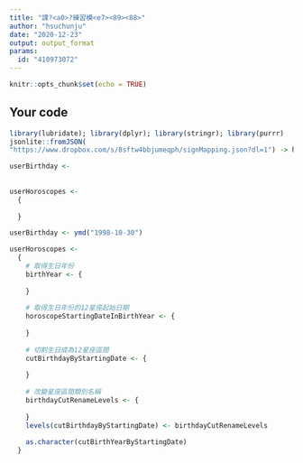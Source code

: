 ---
title: "課?<a0>?練習模<e7><89><88>"
author: "hsuchunju"
date: "2020-12-23"
output: output_format
params:
  id: "410973072"
---

```{r setup, include=FALSE}
knitr::opts_chunk$set(echo = TRUE)
```

## Your code

```{r}
library(lubridate); library(dplyr); library(stringr); library(purrr)
jsonlite::fromJSON(
"https://www.dropbox.com/s/8sftw4bbjumeqph/signMapping.json?dl=1") -> horoscopes
```

```{r}
userBirthday <- 
  
  
userHoroscopes <- 
  {
    
  }
```

```{r}
userBirthday <- ymd("1998-10-30")

userHoroscopes <- 
  {
    # 取得生日年份
    birthYear <- {
      
    }
    
    # 取得生日年份的12星座起始日期
    horoscopeStartingDateInBirthYear <- {
      
    }
    
    # 切割生日成為12星座區間
    cutBirthdayByStartingDate <- {
      
    }
    
    # 改變星座區間類別名稱
    birthdayCutRenameLevels <- {
      
    }
    levels(cutBirthdayByStartingDate) <- birthdayCutRenameLevels
    
    as.character(cutBirthYearByStartingDate)
  }
```

